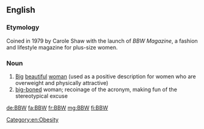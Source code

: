 ==English==
{{wikipedia|Big Beautiful Woman}}

===Etymology===
Coined in 1979 by Carole Shaw with the launch of ''BBW Magazine'', a fashion and lifestyle magazine for plus-size women.

===Noun===
{{en-noun}}

# [[big|Big]] [[beautiful]] [[woman]] (used as a positive description for women who are overweight and physically attractive)
# [[big-boned]] woman; recoinage of the acronym, making fun of the stereotypical excuse

[[Category:en:Obesity]]

[[de:BBW]]
[[fa:BBW]]
[[fr:BBW]]
[[mg:BBW]]
[[fi:BBW]]
